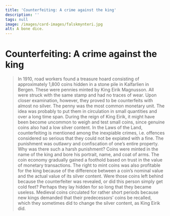 ```yaml
---
title: 'Counterfeiting: A crime against the king'
description: ''
tags: null
image: /images/card-images/falskmynteri.jpg
alt: A bone dice.
---
```



# Counterfeiting: A crime against the king

<Blockquote
    quote='“It is an inexpiable crime to forge our king’s mint, letter or seal.”'
    footer='Human Inviolability section, chapter 4' />

<Spacer height={40}/>
<Container stil="initial side">
    In 1910, road workers found a treasure hoard consisting of approximately 1,800 coins hidden in a stone pile in Kalfarlien in Bergen. These were pennies minted by King Eirik Magnusson. All were struck with the same stamp and had no traces of wear. Upon closer examination, however, they proved to be counterfeits with almost no silver. The penny was the most common monetary unit. The idea was probably to put them in circulation in small quantities and over a long time span. During the reign of King Eirik, it might have been become uncommon to weigh and test small coins, since genuine coins also had a low silver content. In the Laws of the Land, counterfeiting is mentioned among the inexpiable crimes, i.e. offences considered so serious that they could not be expiated with a fine. The punishment was outlawry and confiscation of one’s entire property. Why was there such a harsh punishment? Coins were minted in the name of the king and bore his portrait, name, and coat of arms. The coin economy gradually gained a foothold based on trust in the value of monetary transactions. The right to mint coins was also profitable for the king because of the difference between a coin’s nominal value and the actual value of its silver content. Were those coins left behind because the counterfeiter was revealed, or did this person simply get cold feet? Perhaps they lay hidden for so long that they became useless. Medieval coins circulated for rather short periods because new kings demanded that their predecessors’ coins be recalled, which they sometimes did to change the silver content, as King Eirik did.
</Container>

